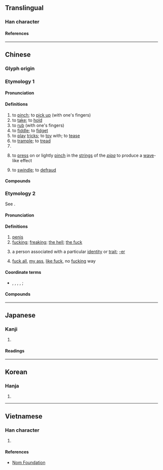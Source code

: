{{also|拈|捻}}
{{character info}}
{{character info|0xf991}}
==Translingual==

===Han character===
{{Han char|rn=64|rad=手|as=12|sn=15|four=53033|canj=QBKF|ids=⿰扌然}}

====References====
{{Han ref|kx=0454.230|dkj=12713|dj=0804.030|hdz=31961.050|uh=649A}}
{{Han ref|uh=F991}}

----

==Chinese==

===Glyph origin===
{{Han etym}}

===Etymology 1===
{{zh-forms|alt=捻}}

====Pronunciation====
{{zh-pron
|m=niǎn
|c=nan2,nin2,nin5
|h=pfs=ngién
|mn=lián
|mc=y
|oc=y
|cat=v
}}

====Definitions====
{{zh-hanzi}}

# to [[pinch]]; to [[pick up]] (with one's fingers)
# to [[take]]; to [[hold]]
# to [[rub]] (with one's fingers)
# to [[fiddle]]; to [[fidget]]
# to [[play]] [[tricks]]; to [[toy]] with; to [[tease]]
# to [[trample]]; to [[tread]]
# {{zh-alt-form|攆|to [[expel]]; to [[drive out]]}}
# {{lb|zh|music}} to [[press]] on or lightly [[pinch]] in the [[string]]s of the ''[[pipa]]'' to produce a [[wave]]-like effect
# {{lb|zh|Min Nan}} to [[swindle]]; to [[defraud]]

====Compounds====
{{zh-der|撚手|加撚|吃醋撚酸|撚錢|撚酸|撚指|撚化|撚靶兒|撚分子|輕攏慢撚|紙撚兒}}

===Etymology 2===
{{zh-forms|alt=𡳞,𨶙,L:Hong Kong}}
See {{zh-l|*𡳞}}.

====Pronunciation====
{{zh-pron
|c=lan2
|cat=n,part
}}

====Definitions====
{{zh-hanzi}} {{tlb|zh|Cantonese|vulgar}}

# [[penis]] {{zh-mw|c:條|c:轆}}
# [[fucking]]; [[freaking]]; [[the hell]]; [[the fuck]]
#: {{zh-x|乜 都 唔 撚{lan2} 識|to not know a '''fucking''' thing|C}}
# {{lb|zh|derogatory}} a person associated with a particular [[identity]] or [[trait]]; [[-er]] 
#: {{zh-x|環保撚{lan2}|environmentalist|C}}
#: {{zh-x|中立撚{lan2}|a person who is neutral|C}}
# {{n-g|Negates the meaning of the sentence:}} [[fuck all]], [[my ass]], [[like fuck]], no [[fucking]] way
#: {{zh-x|你 識 條 撚{lan2}！|You know '''fuck all'''!|C}}
#: {{zh-x|關 你 撚{lan2} 事！|'''None''' of your '''fucking''' business! / '''The fuck''' you care!|C}}
#: {{zh-x|你 有 撚{lan2} 用！|You are of '''fuck all''' use!|C}}
#: {{zh-x|道 條 撚{lan2} 歉{hip3}！|Apologize '''my ass'''! / '''Like fuck''' I will apologize!|C}}

====Coordinate terms====
* {{q|Cantonese five profanities}} {{zh-l|屌|tr=diu2}}, {{zh-l|㞗|tr=gau1}}, {{zh-l|撚|tr=lan2}}, {{zh-l|𨳍|tr=cat6}}, {{zh-l|閪|tr=hai1}}; {{zh-l|小狗懶擦鞋|tr=siu2 gau2 laan5 caat3 haai4}}

====Compounds====
{{zh-der|含撚|把撚|關……撚事|撚樣|撚就|毒撚|撚屌|條撚|窮撚|耶撚}}

----

==Japanese==

===Kanji===
{{ja-kanji|grade=|rs=手12}}

# {{rfdef|ja|sort=手12}}

====Readings====
{{ja-readings
|on=ねん
|kun=ひね-る, よ-る, よ-り
}}

----

==Korean==

===Hanja===
{{ko-hanja|비틀다|비틀|년||연}}

# {{rfdef|ko|sort=手12}}

----

==Vietnamese==

===Han character===
{{vi-readings|rs=手12|reading=niệm}}

# {{rfdef|vi|sort=手12}}

====References====
* [http://nomfoundation.org/common/nom_details.php?codepoint=649a Nom Foundation]